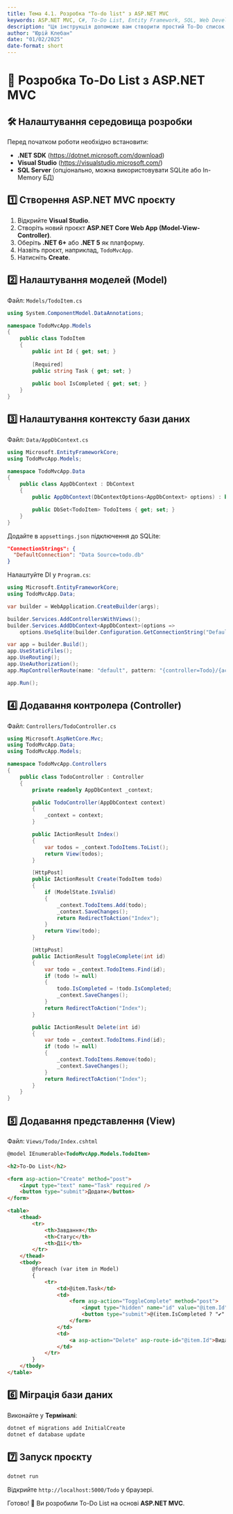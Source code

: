 ```yaml
---
title: Тема 4.1. Розробка "To-do list" з ASP.NET MVC
keywords: ASP.NET MVC, C#, To-Do List, Entity Framework, SQL, Web Development, MVC Pattern, CRUD, SQLite, Visual Studio
description: "Ця інструкція допоможе вам створити простий To-Do список за допомогою ASP.NET MVC. Ви навчитеся налаштовувати середовище розробки, створювати моделі, контролери та представлення, а також працювати з базою даних за допомогою Entity Framework. Наприкінці ви зможете запустити повноцінний веб-додаток."
author: "Юрій Клебан"
date: "01/02/2025"
date-format: short
---
```


# 📌 Розробка To-Do List з ASP.NET MVC

## 🛠 Налаштування середовища розробки

Перед початком роботи необхідно встановити:

- **.NET SDK** ([https://dotnet.microsoft.com/download](https://dotnet.microsoft.com/download))
- **Visual Studio** ([https://visualstudio.microsoft.com/](https://visualstudio.microsoft.com/))
- **SQL Server** (опціонально, можна використовувати SQLite або In-Memory БД)

## 1️⃣ Створення ASP.NET MVC проєкту

1. Відкрийте **Visual Studio**.
2. Створіть новий проєкт **ASP.NET Core Web App (Model-View-Controller)**.
3. Оберіть **.NET 6+** або **.NET 5** як платформу.
4. Назвіть проєкт, наприклад, `TodoMvcApp`.
5. Натисніть **Create**.

## 2️⃣ Налаштування моделей (Model)

Файл: `Models/TodoItem.cs`

```csharp
using System.ComponentModel.DataAnnotations;

namespace TodoMvcApp.Models
{
    public class TodoItem
    {
        public int Id { get; set; }
        
        [Required]
        public string Task { get; set; }
        
        public bool IsCompleted { get; set; }
    }
}
```

## 3️⃣ Налаштування контексту бази даних

Файл: `Data/AppDbContext.cs`

```csharp
using Microsoft.EntityFrameworkCore;
using TodoMvcApp.Models;

namespace TodoMvcApp.Data
{
    public class AppDbContext : DbContext
    {
        public AppDbContext(DbContextOptions<AppDbContext> options) : base(options) { }

        public DbSet<TodoItem> TodoItems { get; set; }
    }
}
```

Додайте в `appsettings.json` підключення до SQLite:

```json
"ConnectionStrings": {
  "DefaultConnection": "Data Source=todo.db"
}
```

Налаштуйте DI у `Program.cs`:

```csharp
using Microsoft.EntityFrameworkCore;
using TodoMvcApp.Data;

var builder = WebApplication.CreateBuilder(args);

builder.Services.AddControllersWithViews();
builder.Services.AddDbContext<AppDbContext>(options =>
    options.UseSqlite(builder.Configuration.GetConnectionString("DefaultConnection")));

var app = builder.Build();
app.UseStaticFiles();
app.UseRouting();
app.UseAuthorization();
app.MapControllerRoute(name: "default", pattern: "{controller=Todo}/{action=Index}/{id?}");

app.Run();
```

## 4️⃣ Додавання контролера (Controller)

Файл: `Controllers/TodoController.cs`

```csharp
using Microsoft.AspNetCore.Mvc;
using TodoMvcApp.Data;
using TodoMvcApp.Models;

namespace TodoMvcApp.Controllers
{
    public class TodoController : Controller
    {
        private readonly AppDbContext _context;

        public TodoController(AppDbContext context)
        {
            _context = context;
        }

        public IActionResult Index()
        {
            var todos = _context.TodoItems.ToList();
            return View(todos);
        }

        [HttpPost]
        public IActionResult Create(TodoItem todo)
        {
            if (ModelState.IsValid)
            {
                _context.TodoItems.Add(todo);
                _context.SaveChanges();
                return RedirectToAction("Index");
            }
            return View(todo);
        }

        [HttpPost]
        public IActionResult ToggleComplete(int id)
        {
            var todo = _context.TodoItems.Find(id);
            if (todo != null)
            {
                todo.IsCompleted = !todo.IsCompleted;
                _context.SaveChanges();
            }
            return RedirectToAction("Index");
        }

        public IActionResult Delete(int id)
        {
            var todo = _context.TodoItems.Find(id);
            if (todo != null)
            {
                _context.TodoItems.Remove(todo);
                _context.SaveChanges();
            }
            return RedirectToAction("Index");
        }
    }
}
```

## 5️⃣ Додавання представлення (View)

Файл: `Views/Todo/Index.cshtml`

```html
@model IEnumerable<TodoMvcApp.Models.TodoItem>

<h2>To-Do List</h2>

<form asp-action="Create" method="post">
    <input type="text" name="Task" required />
    <button type="submit">Додати</button>
</form>

<table>
    <thead>
        <tr>
            <th>Завдання</th>
            <th>Статус</th>
            <th>Дії</th>
        </tr>
    </thead>
    <tbody>
        @foreach (var item in Model)
        {
            <tr>
                <td>@item.Task</td>
                <td>
                    <form asp-action="ToggleComplete" method="post">
                        <input type="hidden" name="id" value="@item.Id" />
                        <button type="submit">@(item.IsCompleted ? "✔" : "✖")</button>
                    </form>
                </td>
                <td>
                    <a asp-action="Delete" asp-route-id="@item.Id">Видалити</a>
                </td>
            </tr>
        }
    </tbody>
</table>
```

## 6️⃣ Міграція бази даних

Виконайте у **Терміналі**:

```sh
dotnet ef migrations add InitialCreate
dotnet ef database update
```

## 7️⃣ Запуск проєкту

```sh
dotnet run
```

Відкрийте `http://localhost:5000/Todo` у браузері.

Готово! 🎉 Ви розробили To-Do List на основі **ASP.NET MVC**.
